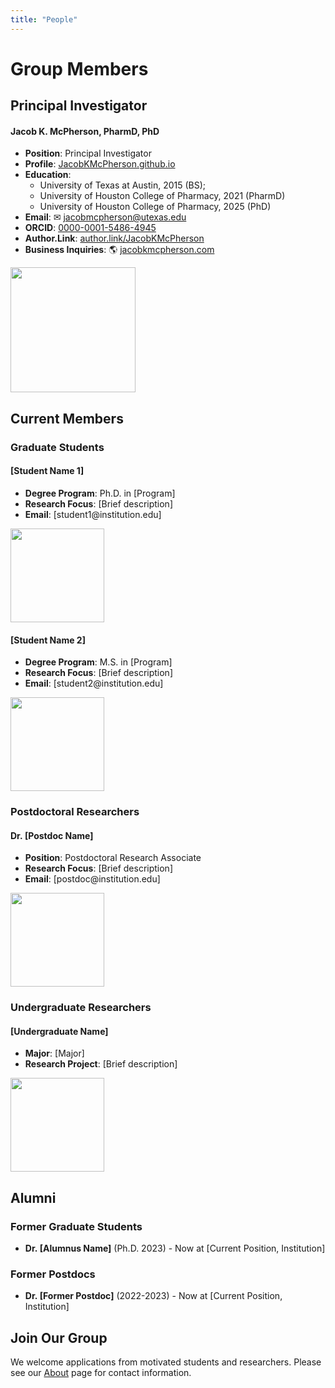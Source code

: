 ```yaml
---
title: "People"
---
```


# Group Members

## Principal Investigator

::: {.grid}
::: {.g-col-6}
#### Jacob K. McPherson, PharmD, PhD

-   **Position**: Principal Investigator
-   **Profile**: [JacobKMcPherson.github.io](https://jacobkmcpherson.github.io)
-   **Education**: 
    + University of Texas at Austin, 2015 (BS); 
    + University of Houston College of Pharmacy, 2021 (PharmD)
    + University of Houston College of Pharmacy, 2025 (PhD)
-   **Email**: ✉ [jacobmcpherson\@utexas.edu](mailto:jacobmcpherson@utexas.edu)
-   **ORCID**: [0000-0001-5486-4945](https://orcid.org/0000-0001-5486-4945)
-   **Author.Link**: [author.link/JacobKMcPherson](https://author.link/JacobKMcPherson)
-   **Business Inquiries**: 🌎 [jacobkmcpherson.com](https://www.jacobkmcpherson.com)
:::

::: {.g-col-6}
![](images/jacob-mcpherson.svg){.img-fluid width="200"}
:::
:::

## Current Members

### Graduate Students

::: {.grid}
::: {.g-col-6}
#### \[Student Name 1\]

-   **Degree Program**: Ph.D. in \[Program\]
-   **Research Focus**: \[Brief description\]
-   **Email**: \[student1\@institution.edu\]
:::

::: {.g-col-6}
![](images/placeholder-graduate.svg){.img-fluid width="150"}
:::
:::

::: {.grid}
::: {.g-col-6}
#### \[Student Name 2\]

-   **Degree Program**: M.S. in \[Program\]
-   **Research Focus**: \[Brief description\]
-   **Email**: \[student2\@institution.edu\]
:::

::: {.g-col-6}
![](images/placeholder-graduate.svg){.img-fluid width="150"}
:::
:::

### Postdoctoral Researchers

::: {.grid}
::: {.g-col-6}
#### Dr. \[Postdoc Name\]

-   **Position**: Postdoctoral Research Associate
-   **Research Focus**: \[Brief description\]
-   **Email**: \[postdoc\@institution.edu\]
:::

::: {.g-col-6}
![](images/placeholder-postdoc.svg){.img-fluid width="150"}
:::
:::

### Undergraduate Researchers

::: {.grid}
::: {.g-col-6}
#### \[Undergraduate Name\]

-   **Major**: \[Major\]
-   **Research Project**: \[Brief description\]
:::

::: {.g-col-6}
![](images/placeholder-undergraduate.svg){.img-fluid width="150"}
:::
:::

## Alumni

### Former Graduate Students

-   **Dr. \[Alumnus Name\]** (Ph.D. 2023) - Now at \[Current Position, Institution\]

### Former Postdocs

-   **Dr. \[Former Postdoc\]** (2022-2023) - Now at \[Current Position, Institution\]

## Join Our Group

We welcome applications from motivated students and researchers. Please see our [About](about.qmd) page for contact information.
